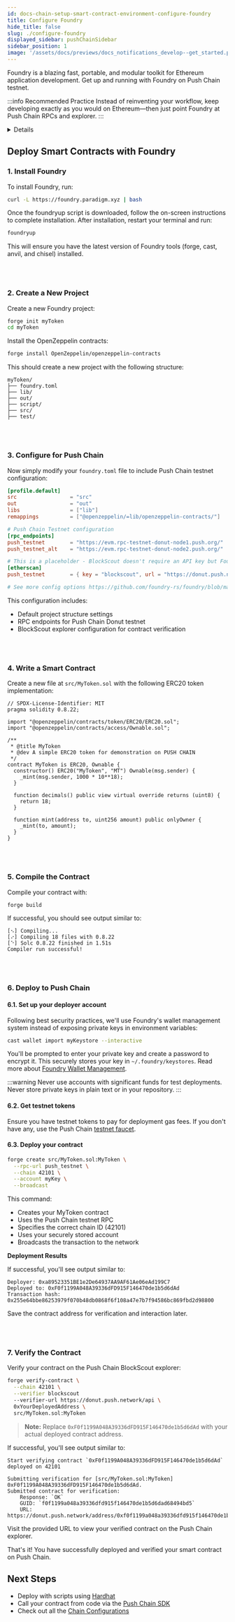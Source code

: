 ```yaml
---
id: docs-chain-setup-smart-contract-environment-configure-foundry
title: Configure Foundry
hide_title: false
slug: ./configure-foundry
displayed_sidebar: pushChainSidebar
sidebar_position: 1
image: '/assets/docs/previews/docs_notifications_develop--get_started.png'
---
```


<head>
  <title>Configure Foundry | Smart Contract Environment | Tooling | Setup | Push Chain Docs</title>
</head>


<!-- Content Start -->

Foundry is a blazing fast, portable, and modular toolkit for Ethereum application development. Get up and running with Foundry on Push Chain testnet.

:::info Recommended Practice
Instead of reinventing your workflow, keep developing exactly as you would on Ethereum—then just point Foundry at Push Chain RPCs and explorer.
:::

<Details summary="Push Chain Specs">
  <PushChainSpecs />
</Details>

## Deploy Smart Contracts with Foundry

### 1. Install Foundry

To install Foundry, run:

```bash
curl -L https://foundry.paradigm.xyz | bash
```

Once the foundryup script is downloaded, follow the on-screen instructions to complete installation. After installation, restart your terminal and run:

```bash
foundryup
```

This will ensure you have the latest version of Foundry tools (forge, cast, anvil, and chisel) installed.

<br />
<br />

### 2. Create a New Project

Create a new Foundry project:

```bash
forge init myToken
cd myToken
```

Install the OpenZeppelin contracts:

```bash
forge install OpenZeppelin/openzeppelin-contracts
```

This should create a new project with the following structure:

```
myToken/
├── foundry.toml
├── lib/
├── out/
├── script/
├── src/
├── test/
```
<br />
<br />

### 3. Configure for Push Chain

Now simply modify your `foundry.toml` file to include Push Chain testnet configuration:

```toml
[profile.default]
src                 = "src"
out                 = "out"
libs                = ["lib"]
remappings          = ["@openzeppelin/=lib/openzeppelin-contracts/"]

# Push Chain Testnet configuration
[rpc_endpoints]
push_testnet        = "https://evm.rpc-testnet-donut-node1.push.org/"
push_testnet_alt    = "https://evm.rpc-testnet-donut-node2.push.org/"

# This is a placeholder - BlockScout doesn't require an API key but Foundry expects a key field
[etherscan]
push_testnet        = { key = "blockscout", url = "https://donut.push.network/api", chain = 42101 }

# See more config options https://github.com/foundry-rs/foundry/blob/master/crates/config/README.md#all-options
```

This configuration includes:

- Default project structure settings
- RPC endpoints for Push Chain Donut testnet
- BlockScout explorer configuration for contract verification

<br />
<br />

### 4. Write a Smart Contract

Create a new file at `src/MyToken.sol` with the following ERC20 token implementation:

```solidity
// SPDX-License-Identifier: MIT
pragma solidity 0.8.22;

import "@openzeppelin/contracts/token/ERC20/ERC20.sol";
import "@openzeppelin/contracts/access/Ownable.sol";

/**
 * @title MyToken
 * @dev A simple ERC20 token for demonstration on PUSH CHAIN
 */
contract MyToken is ERC20, Ownable {
  constructor() ERC20("MyToken", "MT") Ownable(msg.sender) {
    _mint(msg.sender, 1000 * 10**18);
  }

  function decimals() public view virtual override returns (uint8) {
    return 18;
  }

  function mint(address to, uint256 amount) public onlyOwner {
    _mint(to, amount);
  }
}
```

<br />
<br />

### 5. Compile the Contract

Compile your contract with:

```bash
forge build
```

If successful, you should see output similar to:

```
[⠢] Compiling...
[⠔] Compiling 18 files with 0.8.22
[⠑] Solc 0.8.22 finished in 1.51s
Compiler run successful!
```
<br />
<br />

### 6. Deploy to Push Chain

#### 6.1. Set up your deployer account

Following best security practices, we'll use Foundry's wallet management system instead of exposing private keys in environment variables:

```bash
cast wallet import myKeystore --interactive
```

You'll be prompted to enter your private key and create a password to encrypt it. This securely stores your key in `~/.foundry/keystores`.
Read more about [Foundry Wallet Management](https://getfoundry.sh/cast/reference/cast-wallet-import/).

:::warning
Never use accounts with significant funds for test deployments.
Never store private keys in plain text or in your repository.
:::


#### 6.2. Get testnet tokens

Ensure you have testnet tokens to pay for deployment gas fees. If you don't have any, use the Push Chain [testnet faucet](https://faucet.push.org/).

#### 6.3. Deploy your contract

```bash
forge create src/MyToken.sol:MyToken \
  --rpc-url push_testnet \
  --chain 42101 \
  --account myKey \
  --broadcast
```

This command:

- Creates your MyToken contract
- Uses the Push Chain testnet RPC
- Specifies the correct chain ID (42101)
- Uses your securely stored account
- Broadcasts the transaction to the network

**Deployment Results**

If successful, you'll see output similar to:

```
Deployer: 0xa89523351BE1e2De64937AA9AF61Ae06eAd199C7
Deployed to: 0xF0f1199A048A39336dFD915F146470de1b5d6dAd
Transaction hash: 0x255e64bbe86253979f070b48db0868f6f108a47e7b7f94586bc869fbd2d98800
```

Save the contract address for verification and interaction later.

<br />
<br />

### 7. Verify the Contract

Verify your contract on the Push Chain BlockScout explorer:

```bash
forge verify-contract \
  --chain 42101 \
  --verifier blockscout
  --verifier-url https://donut.push.network/api \
  0xYourDeployedAddress \
  src/MyToken.sol:MyToken
```

> **Note:** Replace `0xF0f1199A048A39336dFD915F146470de1b5d6dAd` with your actual deployed contract address.

If successful, you'll see output similar to:

```
Start verifying contract `0xF0f1199A048A39336dFD915F146470de1b5d6dAd` deployed on 42101

Submitting verification for [src/MyToken.sol:MyToken] 0xF0f1199A048A39336dFD915F146470de1b5d6dAd.
Submitted contract for verification:
	Response: `OK`
	GUID: `f0f1199a048a39336dfd915f146470de1b5d6dad68494bd5`
	URL: https://donut.push.network/address/0xf0f1199a048a39336dfd915f146470de1b5d6dad
```

Visit the provided URL to view your verified contract on the Push Chain explorer.

That's it! You have successfully deployed and verified your smart contract on Push Chain.

## Next Steps

- Deploy with scripts using [Hardhat](/docs/chain/setup/smart-contract-environment/configure-hardhat)
- Call your contract from code via the [Push Chain SDK](/docs/chain/build)
- Check out all the [Chain Configurations](/docs/chain/setup/chain-config/)

